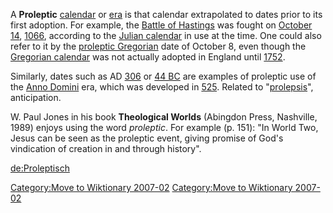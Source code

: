A '''Proleptic''' [[calendar]] or [[era]] is that calendar extrapolated to dates prior to its first adoption.  For example, the [[Battle of Hastings]] was fought on [[October 14]], [[1066]], according to the [[Julian calendar]] in use at the time.  One could also refer to it by the [[Proleptic Gregorian calendar|proleptic Gregorian]] date of October 8, even though the [[Gregorian calendar]] was not actually adopted in England until [[1752]].  

Similarly, dates such as AD [[306]] or [[44 BC]] are examples of proleptic use of the [[Anno Domini]] era, which was developed in [[525]].
Related to "[[prolepsis]]", anticipation.

W. Paul Jones in his book '''Theological Worlds''' (Abingdon Press, Nashville, 1989) enjoys using the word ''proleptic''. For example (p. 151): "In World Two, Jesus can be seen as the proleptic event, giving promise of God's vindication of creation in and through history".

[[Category:Move to Wiktionary 2007-02]]

[[de:Proleptisch]]


[[Category:Move to Wiktionary 2007-02]]